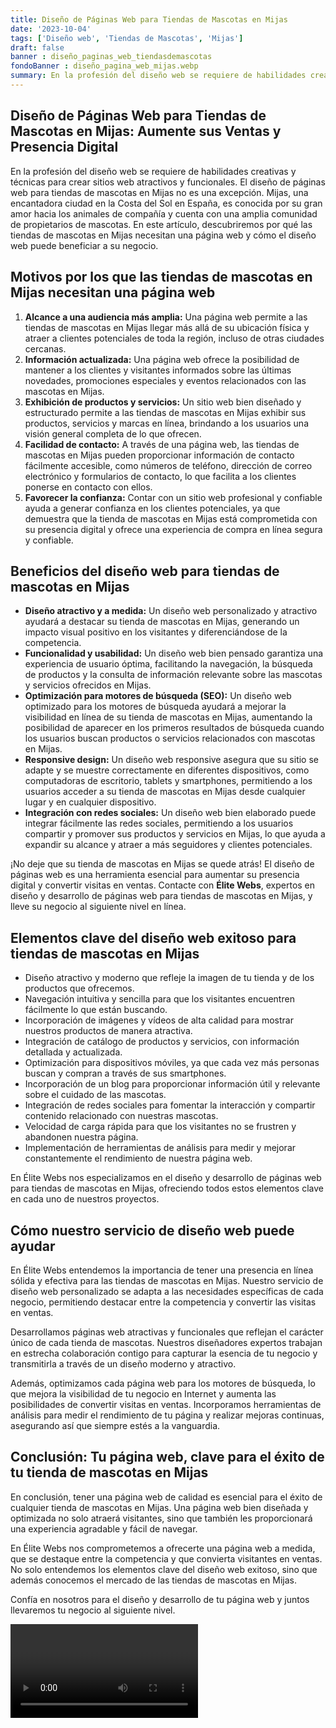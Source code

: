 ```yaml
---
title: Diseño de Páginas Web para Tiendas de Mascotas en Mijas
date: '2023-10-04'
tags: ['Diseño web', 'Tiendas de Mascotas', 'Mijas']
draft: false
banner : diseño_paginas_web_tiendasdemascotas
fondoBanner : diseño_pagina_web_mijas.webp
summary: En la profesión del diseño web se requiere de habilidades creativas y técnicas para crear sitios web atractivos y funcionales. El diseño de páginas web para tiendas de mascotas en Mijas no es una excepción. Mijas, una encantadora ciudad en la Costa del Sol en España, es conocida por su gran amor hacia los animales de compañía y cuenta con una amplia comunidad de propietarios de mascotas. En este artículo, descubriremos por qué las tiendas de mascotas en Mijas necesitan una página web y cómo el diseño web puede beneficiar a su negocio.
---
```


## Diseño de Páginas Web para Tiendas de Mascotas en Mijas: Aumente sus Ventas y Presencia Digital

En la profesión del diseño web se requiere de habilidades creativas y técnicas para crear sitios web atractivos y funcionales. El diseño de páginas web para tiendas de mascotas en Mijas no es una excepción. Mijas, una encantadora ciudad en la Costa del Sol en España, es conocida por su gran amor hacia los animales de compañía y cuenta con una amplia comunidad de propietarios de mascotas. En este artículo, descubriremos por qué las tiendas de mascotas en Mijas necesitan una página web y cómo el diseño web puede beneficiar a su negocio.

## Motivos por los que las tiendas de mascotas en Mijas necesitan una página web

1. **Alcance a una audiencia más amplia:** Una página web permite a las tiendas de mascotas en Mijas llegar más allá de su ubicación física y atraer a clientes potenciales de toda la región, incluso de otras ciudades cercanas.
2. **Información actualizada:** Una página web ofrece la posibilidad de mantener a los clientes y visitantes informados sobre las últimas novedades, promociones especiales y eventos relacionados con las mascotas en Mijas.
3. **Exhibición de productos y servicios:** Un sitio web bien diseñado y estructurado permite a las tiendas de mascotas en Mijas exhibir sus productos, servicios y marcas en línea, brindando a los usuarios una visión general completa de lo que ofrecen.
4. **Facilidad de contacto:** A través de una página web, las tiendas de mascotas en Mijas pueden proporcionar información de contacto fácilmente accesible, como números de teléfono, dirección de correo electrónico y formularios de contacto, lo que facilita a los clientes ponerse en contacto con ellos.
5. **Favorecer la confianza:** Contar con un sitio web profesional y confiable ayuda a generar confianza en los clientes potenciales, ya que demuestra que la tienda de mascotas en Mijas está comprometida con su presencia digital y ofrece una experiencia de compra en línea segura y confiable.

## Beneficios del diseño web para tiendas de mascotas en Mijas

- **Diseño atractivo y a medida:** Un diseño web personalizado y atractivo ayudará a destacar su tienda de mascotas en Mijas, generando un impacto visual positivo en los visitantes y diferenciándose de la competencia.
- **Funcionalidad y usabilidad:** Un diseño web bien pensado garantiza una experiencia de usuario óptima, facilitando la navegación, la búsqueda de productos y la consulta de información relevante sobre las mascotas y servicios ofrecidos en Mijas.
- **Optimización para motores de búsqueda (SEO):** Un diseño web optimizado para los motores de búsqueda ayudará a mejorar la visibilidad en línea de su tienda de mascotas en Mijas, aumentando la posibilidad de aparecer en los primeros resultados de búsqueda cuando los usuarios buscan productos o servicios relacionados con mascotas en Mijas.
- **Responsive design:** Un diseño web responsive asegura que su sitio se adapte y se muestre correctamente en diferentes dispositivos, como computadoras de escritorio, tablets y smartphones, permitiendo a los usuarios acceder a su tienda de mascotas en Mijas desde cualquier lugar y en cualquier dispositivo.
- **Integración con redes sociales:** Un diseño web bien elaborado puede integrar fácilmente las redes sociales, permitiendo a los usuarios compartir y promover sus productos y servicios en Mijas, lo que ayuda a expandir su alcance y atraer a más seguidores y clientes potenciales.

¡No deje que su tienda de mascotas en Mijas se quede atrás! El diseño de páginas web es una herramienta esencial para aumentar su presencia digital y convertir visitas en ventas. Contacte con **Élite Webs**, expertos en diseño y desarrollo de páginas web para tiendas de mascotas en Mijas, y lleve su negocio al siguiente nivel en línea.

<GifSeo />

<Cta />

## Elementos clave del diseño web exitoso para tiendas de mascotas en Mijas

- Diseño atractivo y moderno que refleje la imagen de tu tienda y de los productos que ofrecemos.
- Navegación intuitiva y sencilla para que los visitantes encuentren fácilmente lo que están buscando.
- Incorporación de imágenes y vídeos de alta calidad para mostrar nuestros productos de manera atractiva.
- Integración de catálogo de productos y servicios, con información detallada y actualizada.
- Optimización para dispositivos móviles, ya que cada vez más personas buscan y compran a través de sus smartphones.
- Incorporación de un blog para proporcionar información útil y relevante sobre el cuidado de las mascotas.
- Integración de redes sociales para fomentar la interacción y compartir contenido relacionado con nuestras mascotas.
- Velocidad de carga rápida para que los visitantes no se frustren y abandonen nuestra página.
- Implementación de herramientas de análisis para medir y mejorar constantemente el rendimiento de nuestra página web.

En Élite Webs nos especializamos en el diseño y desarrollo de páginas web para tiendas de mascotas en Mijas, ofreciendo todos estos elementos clave en cada uno de nuestros proyectos.

## Cómo nuestro servicio de diseño web puede ayudar

En Élite Webs entendemos la importancia de tener una presencia en línea sólida y efectiva para las tiendas de mascotas en Mijas. Nuestro servicio de diseño web personalizado se adapta a las necesidades específicas de cada negocio, permitiendo destacar entre la competencia y convertir las visitas en ventas.

Desarrollamos páginas web atractivas y funcionales que reflejan el carácter único de cada tienda de mascotas. Nuestros diseñadores expertos trabajan en estrecha colaboración contigo para capturar la esencia de tu negocio y transmitirla a través de un diseño moderno y atractivo.

Además, optimizamos cada página web para los motores de búsqueda, lo que mejora la visibilidad de tu negocio en Internet y aumenta las posibilidades de convertir visitas en ventas. Incorporamos herramientas de análisis para medir el rendimiento de tu página y realizar mejoras continuas, asegurando así que siempre estés a la vanguardia.

## Conclusión: Tu página web, clave para el éxito de tu tienda de mascotas en Mijas

En conclusión, tener una página web de calidad es esencial para el éxito de cualquier tienda de mascotas en Mijas. Una página web bien diseñada y optimizada no solo atraerá visitantes, sino que también les proporcionará una experiencia agradable y fácil de navegar.

En Élite Webs nos comprometemos a ofrecerte una página web a medida, que se destaque entre la competencia y que convierta visitantes en ventas. No solo entendemos los elementos clave del diseño web exitoso, sino que además conocemos el mercado de las tiendas de mascotas en Mijas.

Confía en nosotros para el diseño y desarrollo de tu página web y juntos llevaremos tu negocio al siguiente nivel.

<Video />

<CtaBot job='Tiendas de Mascotas' city='Mijas'/>

<Gmaps query='Mijas+españa+maps' />